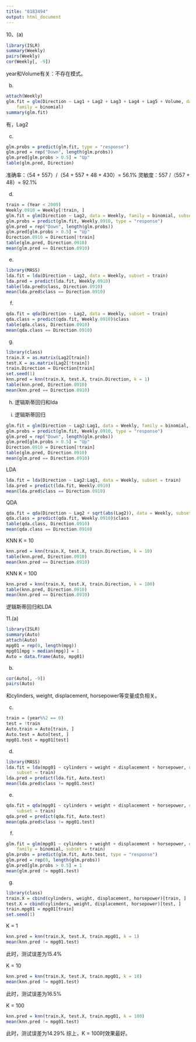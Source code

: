 ```yaml
---
title: "0183494"
output: html_document
---
```

10、(a)
```r
library(ISLR)
summary(Weekly)
pairs(Weekly)
cor(Weekly[, -9])
```
year和Volume有关：不存在模式。

(b)
```r
attach(Weekly)
glm.fit = glm(Direction ~ Lag1 + Lag2 + Lag3 + Lag4 + Lag5 + Volume, data = Weekly, 
    family = binomial)
summary(glm.fit)
```
有，Lag2

(c)
```r
glm.probs = predict(glm.fit, type = "response")
glm.pred = rep("Down", length(glm.probs))
glm.pred[glm.probs > 0.5] = "Up"
table(glm.pred, Direction)
```
准确率：（54 + 557）/（54 + 557 + 48 + 430）= 56.1%
灵敏度：557 /（557 + 48）= 92.1%

(d)
```r
train = (Year < 2009)
Weekly.0910 = Weekly[!train, ]
glm.fit = glm(Direction ~ Lag2, data = Weekly, family = binomial, subset = train)
glm.probs = predict(glm.fit, Weekly.0910, type = "response")
glm.pred = rep("Down", length(glm.probs))
glm.pred[glm.probs > 0.5] = "Up"
Direction.0910 = Direction[!train]
table(glm.pred, Direction.0910)
mean(glm.pred == Direction.0910)
```

(e)
```r
library(MASS)
lda.fit = lda(Direction ~ Lag2, data = Weekly, subset = train)
lda.pred = predict(lda.fit, Weekly.0910)
table(lda.pred$class, Direction.0910)
mean(lda.pred$class == Direction.0910)
```

(f)
```r
qda.fit = qda(Direction ~ Lag2, data = Weekly, subset = train)
qda.class = predict(qda.fit, Weekly.0910)$class
table(qda.class, Direction.0910)
mean(qda.class == Direction.0910)
```

(g)
```r
library(class)
train.X = as.matrix(Lag2[train])
test.X = as.matrix(Lag2[!train])
train.Direction = Direction[train]
set.seed(1)
knn.pred = knn(train.X, test.X, train.Direction, k = 1)
table(knn.pred, Direction.0910)
mean(knn.pred == Direction.0910)
```

(h)
逻辑斯蒂回归和lda

(i)
逻辑斯蒂回归
```r
glm.fit = glm(Direction ~ Lag2:Lag1, data = Weekly, family = binomial, subset = train)
glm.probs = predict(glm.fit, Weekly.0910, type = "response")
glm.pred = rep("Down", length(glm.probs))
glm.pred[glm.probs > 0.5] = "Up"
Direction.0910 = Direction[!train]
table(glm.pred, Direction.0910)
mean(glm.pred == Direction.0910)
```
LDA
```r
lda.fit = lda(Direction ~ Lag2:Lag1, data = Weekly, subset = train)
lda.pred = predict(lda.fit, Weekly.0910)
mean(lda.pred$class == Direction.0910)
```
QDA
```r
qda.fit = qda(Direction ~ Lag2 + sqrt(abs(Lag2)), data = Weekly, subset = train)
qda.class = predict(qda.fit, Weekly.0910)$class
table(qda.class, Direction.0910)
mean(qda.class == Direction.0910)
```
KNN K = 10
```r
knn.pred = knn(train.X, test.X, train.Direction, k = 10)
table(knn.pred, Direction.0910)
mean(knn.pred == Direction.0910)
```
KNN K = 100
```r
knn.pred = knn(train.X, test.X, train.Direction, k = 100)
table(knn.pred, Direction.0910)
mean(knn.pred == Direction.0910)
```
逻辑斯蒂回归和LDA


11.(a)
```r
library(ISLR)
summary(Auto)
attach(Auto)
mpg01 = rep(0, length(mpg))
mpg01[mpg > median(mpg)] = 1
Auto = data.frame(Auto, mpg01)
```

(b)
```r
cor(Auto[, -9])
pairs(Auto)
```
和cylinders, weight, displacement, horsepower等变量成负相关。

(c)
```r
train = (year%%2 == 0)
test = !train
Auto.train = Auto[train, ]
Auto.test = Auto[test, ]
mpg01.test = mpg01[test]
```

(d)
```r
library(MASS)
lda.fit = lda(mpg01 ~ cylinders + weight + displacement + horsepower, data = Auto, 
    subset = train)
lda.pred = predict(lda.fit, Auto.test)
mean(lda.pred$class != mpg01.test)
```

(e)
```r
qda.fit = qda(mpg01 ~ cylinders + weight + displacement + horsepower, data = Auto, 
    subset = train)
qda.pred = predict(qda.fit, Auto.test)
mean(qda.pred$class != mpg01.test)
```

(f)
```r
glm.fit = glm(mpg01 ~ cylinders + weight + displacement + horsepower, data = Auto, 
    family = binomial, subset = train)
glm.probs = predict(glm.fit, Auto.test, type = "response")
glm.pred = rep(0, length(glm.probs))
glm.pred[glm.probs > 0.5] = 1
mean(glm.pred != mpg01.test)
```

(g)
```r
library(class)
train.X = cbind(cylinders, weight, displacement, horsepower)[train, ]
test.X = cbind(cylinders, weight, displacement, horsepower)[test, ]
train.mpg01 = mpg01[train]
set.seed(1)
```
K = 1
```r
knn.pred = knn(train.X, test.X, train.mpg01, k = 1)
mean(knn.pred != mpg01.test)
```
此时，测试误差为15.4%

K = 10
```r
knn.pred = knn(train.X, test.X, train.mpg01, k = 10)
mean(knn.pred != mpg01.test)
```
此时，测试误差为16.5%

K = 100
```r
knn.pred = knn(train.X, test.X, train.mpg01, k = 100)
mean(knn.pred != mpg01.test)
```
此时，测试误差为14.29%
综上，K = 100时效果最好。
